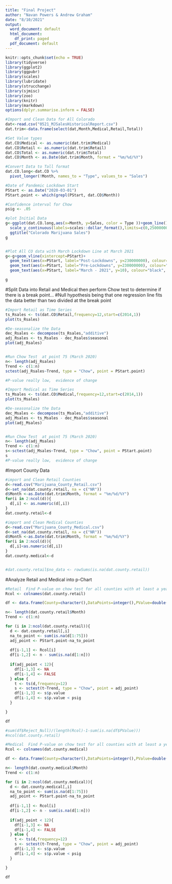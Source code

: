 ---
title: "Final Project"
author: "Navan Powers & Andrew Graham"
date: "8/10/2021"
output:
  word_document: default
  html_document:
    df_print: paged
  pdf_document: default
---
```{r setup, include=FALSE}
knitr::opts_chunk$set(echo = TRUE)
library(tidyverse)
library(ggplot2)
library(ggpubr)
library(scales)
library(lubridate)
library(strucchange)
library(sjmisc)
library(zoo)
library(knitr)
library(markdown)
options(dplyr.summarise.inform = FALSE)

```

```{r}
#Import and Clean Data for All Colorado
dat<-read.csv("0521_MJSalesHistoricalReport.csv")
dat.trim<-data.frame(select(dat,Month,Medical,Retail,Total))

#Set Value types
dat.CO$Medical <- as.numeric(dat.trim$Medical)
dat.CO$Retail <- as.numeric(dat.trim$Retail)
dat.CO$Total <- as.numeric(dat.trim$Total)
dat.CO$Month <- as.Date(dat.trim$Month, format = "%m/%d/%Y")

#Convert Data to Tall format
dat.CO.long<-dat.CO %>%
  pivot_longer(!Month, names_to = "Type", values_to = "Sales")

#Date of Pandemic Lockdown Start
PStart <- as.Date("2020-03-01")
PStart.point <- which(grepl(PStart, dat.CO$Month))

#Confidence interval for Chow
psig <- .05
```


```{r}
#plot Initial Data
g<-ggplot(dat.CO.long,aes(x=Month, y=Sales, color = Type ))+geom_line()+
  scale_y_continuous(labels=scales::dollar_format(),limits=c(0,250000000))+
  ggtitle("Colorado Marijuana Sales")
g


#Plot All CO data with March Lockdown Line at March 2021
g<-g+geom_vline(xintercept=PStart)+
  geom_text(aes(x=PStart, label="Post-Lockdowns", y=230000000), colour="blue", angle=90, vjust = 1.2, size=2)+
  geom_text(aes(x=PStart, label="Pre-Lockdowns", y=230000000), colour="red", angle=90, vjust = -1, size=2)+
  geom_text(aes(x=PStart, label="March - 2021", y=10), colour="black", size=3)

g
```


#Split Data into Retail and Medical then perform Chow test to determine if there is a break point...
#Null hypothesis being that one regression line fits the data better than two divided at the break point

```{r}
#Import Retail as Time Series
ts_Rsales <- ts(dat.CO$Retail,frequency=12,start=c(2014,1))
plot(ts_Rsales)

#De-seasonalize the Data
dec_Rsales <- decompose(ts_Rsales,"additive")
adj_Rsales <- ts_Rsales - dec_Rsales$seasonal
plot(adj_Rsales)


#Run Chow Test  at point 75 (March 2020)
n<- length(adj_Rsales)
Trend <- c(1:n)
sctest(adj_Rsales~Trend, type = "Chow", point = PStart.point)

#P-value really low,  evidence of change
```

```{r}
#Import Medical as Time Series
ts_Msales <- ts(dat.CO$Medical,frequency=12,start=c(2014,1))
plot(ts_Msales)

#De-seasonalize the Data
dec_Msales <- decompose(ts_Msales,"additive")
adj_Msales <- ts_Msales - dec_Msales$seasonal
plot(adj_Msales)


#Run Chow Test  at point 75 (March 2020)
n<- length(adj_Msales)
Trend <- c(1:n)
s<-sctest(adj_Msales~Trend, type = "Chow", point = PStart.point)
s
#P-value really low,  evidence of change

```

#Import County Data



```{r}
#import and Clean Retail Counties
d<-read.csv("Marijuana_County_Retail.csv")
d<-set_na(dat.county.retail, na = c("NR"))
d$Month <-as.Date(dat.trim$Month, format = "%m/%d/%Y")
for(i in 2:ncol(d)){
  d[,i] <- as.numeric(d[,i])
}
dat.county.retail<-d

#import and Clean Medical Counties
d<-read.csv("Marijuana_County_Medical.csv")
d<-set_na(dat.county.retail, na = c("NR"))
d$Month <-as.Date(dat.trim$Month, format = "%m/%d/%Y")
for(i in 2:ncol(d)){
  d[,i]<as.numeric(d[,i])
}
dat.county.medical<-d


#dat.county.retail$no_data <- rowSums(is.na(dat.county.retail))
```


#Analyze Retail and Medical into p-Chart
```{r}
#Retail  Find P-value on chow test for all counties with at least a year of data before March 2020
Rcol <- colnames(dat.county.retail)

df <- data.frame(County=character(),DataPoints=integer(),PValue=double(),Reject_Null=logical())

n<- length(dat.county.retail$Month)
Trend <- c(1:n)

for (i in 2:ncol(dat.county.retail)){
  d <- dat.county.retail[,i]
  na_to_point <- sum(is.na(d[1:75]))
  adj_point <- PStart.point-na_to_point
  
  df[i-1,1] <- Rcol[i]
  df[i-1,2] <- n - sum(is.na(d[1:n]))
  
  if(adj_point < 12){
    df[i-1,3] <- NA
    df[i-1,4] <- FALSE
  } else {
    t <- ts(d,frequency=12)
    s <- sctest(t~Trend, type = "Chow", point = adj_point)
    df[i-1,3] <- s$p.value
    df[i-1,4] <- s$p.value < psig
  }

}

df

#sum(df$Reject_Null)/(length(Rcol)-1-sum(is.na(df$PValue)))
#ncol(dat.county.retail)
```
```{r}
#Medical  Find P-value on chow test for all counties with at least a year of data before March 2020
Rcol <- colnames(dat.county.medical)

df <- data.frame(County=character(),DataPoints=integer(),PValue=double(),Reject_Null=logical())

n<- length(dat.county.medical$Month)
Trend <- c(1:n)

for (i in 2:ncol(dat.county.medical)){
  d <- dat.county.medical[,i]
  na_to_point <- sum(is.na(d[1:75]))
  adj_point <- PStart.point-na_to_point
  
  df[i-1,1] <- Rcol[i]
  df[i-1,2] <- n - sum(is.na(d[1:n]))
  
  if(adj_point < 12){
    df[i-1,3] <- NA
    df[i-1,4] <- FALSE
  } else {
    t <- ts(d,frequency=12)
    s <- sctest(t~Trend, type = "Chow", point = adj_point)
    df[i-1,3] <- s$p.value
    df[i-1,4] <- s$p.value < psig
  }

}

df
```

